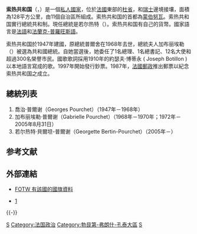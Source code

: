 {{Infobox country
| micronation = yes
| conventional_long_name = 索热共和国
| status = Current
| image_flag = Flag of Saugeais.svg
| image_coat = Republic of Saugeais Coat of Arms.svg
| symbol_type = 紋章
| national_motto = Dé san qu'y a dèz hounnous â mondou（因為人在世界）
| national_anthem = ''Hymne du Saugeais''（《索热的讚美詩》） 
| image_map =
| loctext = 法國東部，<br />和瑞士邊境接壤
| government_type = Republic
| leader_title1 = 總統
| leader_name1 = 若尔热特·貝爾坦-普爾谢<br>（Georgette Bertin-Pourchet）
| established_event1 = 建國
| established_date1 = 1947年
| area_km2 = 128
| population_estimate = 5029<ref>[http://www.leodelafontaine.com/galeries/micronations/saugeais/saugeais.html The Republic of Saugeais]{{Dead link|date=2018年6月 |bot=InternetArchiveBot |fix-attempted=no }}</ref>
| membership = 由11個自治區所組成
| official_languages = [[法語|法語]]、<br />''[[法兰克-普罗旺斯语|法兰克-普罗旺斯语]]''
| currency = 索热索爾、[[歐羅|歐羅]]
| capital = [[蒙伯努瓦|蒙伯努瓦]]
| time_zone = [[欧洲中部时间|CET]]
}}

'''索热共和国'''（{{lang-fr|La République du Saugeais}}，{{IPA-fr|so.ʒɛ|pron}}）是一個[[私人國家|私人國家]]，位於[[法國|法國]]東部的[[杜省|杜省]]，和[[瑞士|瑞士]]邊境接壤，面積為128平方公里，由11個自治區所組成。索热共和国的首都為[[蒙伯努瓦|蒙伯努瓦]]。索热共和国實行總統共和制。現任總統是若尔热特（{{lang|fr|Georgette}}）。索热共和国有自己的貨幣。國家語言是[[法語|法語]]和[[法蘭克-普羅旺斯語|法蘭克-普羅旺斯語]]。

索热共和国於1947年建國，原總統普爾舍在1968年去世，總統夫人加布丽埃勒（{{lang|fr|Gabrielle}}）被選為共和國總統。自她當選後，她委任了1名總理、1名總書記、12名大使和超過300名榮譽市民。國歌歌詞採用1910年的約瑟夫·博蒂永 ( Joseph Botillon ) 以本地語言寫成的歌。1997年開始發行鈔票。1987年，[[法國郵政|法國郵政]]推出郵票以紀念索热共和国之成立。

==總統列表==
#喬治·普爾谢（Georges Pourchet）（1947年－1968年）
#加布丽埃勒·普爾谢（Gabrielle Pourchet）（1968年－1970年；1972年－2005年8月31日）
#若尔热特·貝爾坦-普爾谢（Georgette Bertin-Pourchet）（2005年－）

== 参考文献 ==
{{Reflist}}

== 外部連結 ==
* [http://fotw.fivestarflags.com/fr-sauge.html#orig FOTW 有該國的國旗資料]

*[http://niuma99.blog.163.com/blog/static/17392821820113721630282/]{{Dead link|date=2019年11月 |bot=InternetArchiveBot |fix-attempted=yes }}

{{-}}
{{私人國家}}

[[Category:私人國家|S]]
[[Category:法国政治|Category:法国政治]]
[[Category:勃艮第-弗朗什-孔泰大區|Category:勃艮第-弗朗什-孔泰大區]]
[[Category:1947年建立的国家或政权|S]]